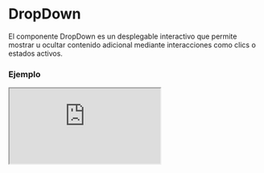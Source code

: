 # DropDown

El componente DropDown es un desplegable interactivo que permite mostrar u ocultar contenido adicional mediante interacciones como clics o estados activos.


### Ejemplo

<Iframe
  minHeightIframe="30dvh"
  src="https://fenextjs-component-storybook.vercel.app/iframe.html?args=&id=dropdown-dropdown--index&viewMode=story"
/>

### Importación

Para importar el componente DropDown, se puede hacer desde fenextjs

```tsx copy
import { DropDown } from "fenextjs";
```

### Parámetros

| Parámetro     | Tipo                      | Requerido | Default        | Descripcion                                                                          |
| ------------- | ------------------------- | --------- | -------------- | ------------------------------------------------------------------------------------ |
| className     | string                    | no        | ''             | Clase CSS personalizada para el contenedor principal del componente DropDown.        |
| loader        | boolean                   | no        | false          | Indica si el componente está en estado de carga, mostrando un indicador de 'Loader'. |
| disabled      | boolean                   | no        | false          | Determina si el componente DropDown está deshabilitado.                              |
| defaultActive | boolean                   | no        | false          | Establece si el DropDown está activo de forma predeterminada al renderizarse.        |
| active        | boolean                   | no        | undefined      | Controla de manera explícita si el DropDown está activo o inactivo.                  |
| name          | string                    | no        | undefined      | Nombre asignado al DropDown, utilizado para manejar eventos de interacción.          |
| header        | ReactNode                 | sí        | undefined      | Elemento que se muestra como cabecera del DropDown.                                  |
| onChange      | (value: boolean) =\> void | no        | undefined      | Función ejecutada al cambiar el estado activo del DropDown.                          |
| iconArrow     | ReactNode                 | no        | \<SvgArrow /\> | Icono utilizado como indicador de colapso/expansión del DropDown.                    |
| children      | ReactNode                 | no        | undefined      | Contenido adicional mostrado dentro del cuerpo del DropDown.                         |
| rotateIcon    | boolean                   | no        | true           | Indica si el icono debe rotar al cambiar el estado activo.                           |
| type          | 'checked' \| 'focus'      | no        | 'focus'        | Define el tipo de interacción que activa el DropDown.                                |

### Interacciones

El comportamiento del DropDown está configurado por las propiedades `type` y `onChange`, permitiendo manejar eventos personalizados y estilos dinámicos.

### **NOTA**

Para que el tipo `focus` funcione correctamente, es necesario que el evento global de clic esté vinculado al componente, asegurándose de que las interacciones externas cierren el DropDown automáticamente.

### Storybook

Para ver el storybook del componente lo puede hacer con este [link](https://fenextjs-component-storybook.vercel.app/?path=/story/dropdown-dropdown--index)

### Usos

- Básico

```tsx copy
<DropDown header={<span>Menú</span>}>Contenido</DropDown>
```

- DropDown con estado activo por defecto

```tsx copy
<DropDown defaultActive={true} header={<span>Activo</span>}>
  Contenido Activo
</DropDown>
```

- DropDown deshabilitado

```tsx copy
<DropDown disabled={true} header={<span>Deshabilitado</span>} />
```

- DropDown con icono personalizado

```tsx copy
<DropDown iconArrow={<CustomIcon />} header={<span>Personalizado</span>}>
  Contenido
</DropDown>
```

- DropDown usando useActionDropDown

```tsx copy
const { onActive, onClose, onToogle } = useActionDropDown({ name:"NAME_DROPDOWN" })

<Button onClick={onToogle}>onToogle</Button>
<Button onClick={onActive}>onActive</Button>
<Button onClick={onClose}>onClose</Button>

<DropDown
    name="NAME_DROPDOWN"
    header={<span>Personalizado</span>}>
        Contenido
</DropDown>
```
